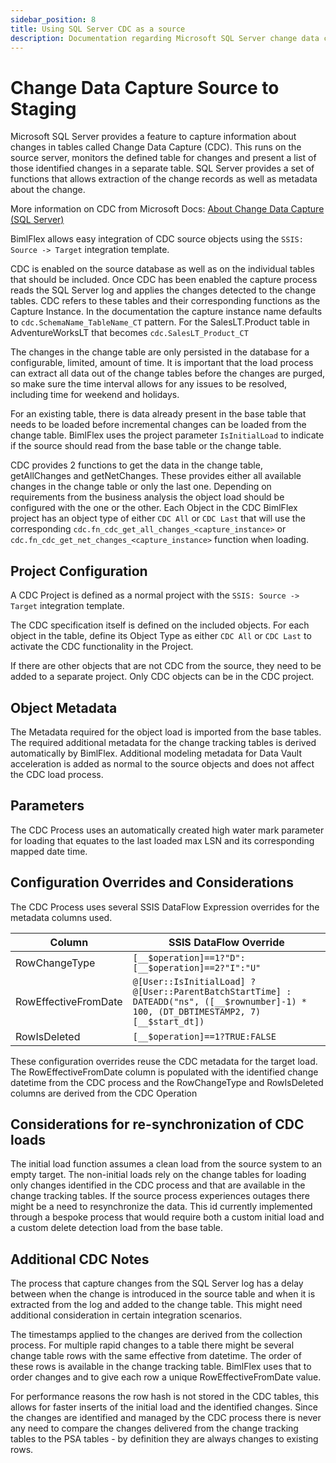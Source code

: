 ---
sidebar_position: 8
title: Using SQL Server CDC as a source
description: Documentation regarding Microsoft SQL Server change data capture in source to staging with setting descriptions and additional considerations
---
<head>
  <meta name="varigenceProduct" content="BimlFlex"></meta>
  <meta name="varigenceArticleType" content="Conceptual"></meta>
</head>

# Change Data Capture Source to Staging

Microsoft SQL Server provides a feature to capture information about changes in tables called Change Data Capture (CDC). This runs on the source server, monitors the defined table for changes and present a list of those identified changes in a separate table. SQL Server provides a set of functions that allows extraction of the change records as well as metadata about the change.

More information on CDC from Microsoft Docs: [About Change Data Capture (SQL Server)](https://docs.microsoft.com/en-us/sql/relational-databases/track-changes/about-change-data-capture-sql-server?view=sql-server-ver15)

BimlFlex allows easy integration of CDC source objects using the `SSIS: Source -> Target` integration template.

CDC is enabled on the source database as well as on the individual tables that should be included. Once CDC has been enabled the capture process reads the SQL Server log and applies the changes detected to the change tables. CDC refers to these tables and their corresponding functions as the Capture Instance. In the documentation the capture instance name defaults to `cdc.SchemaName_TableName_CT` pattern. For the SalesLT.Product table in AdventureWorksLT that becomes `cdc.SalesLT_Product_CT`

The changes in the change table are only persisted in the database for a configurable, limited, amount of time. It is important that the load process can extract all data out of the change tables before the changes are purged, so make sure the time interval allows for any issues to be resolved, including time for weekend and holidays.

For an existing table, there is data already present in the base table that needs to be loaded before incremental changes can be loaded from the change table. BimlFlex uses the project parameter `IsInitialLoad` to indicate if the source should read from the base table or the change table.

CDC provides 2 functions to get the data in the change table, getAllChanges and getNetChanges. These provides either all available changes in the change table or only the last one. Depending on requirements from the business analysis the object load should be configured with the one or the other. Each Object in the CDC BimlFlex project has an object type of either `CDC All` or `CDC Last` that will use the corresponding `cdc.fn_cdc_get_all_changes_<capture_instance>` or `cdc.fn_cdc_get_net_changes_<capture_instance>` function when loading.

## Project Configuration

A CDC Project is defined as a normal project with the `SSIS: Source -> Target` integration template.

The CDC specification itself is defined on the included objects. For each object in the table, define its Object Type as either `CDC All` or `CDC Last` to activate the CDC functionality in the Project.

If there are other objects that are not CDC from the source, they need to be added to a separate project. Only CDC objects can be in the CDC project.

## Object Metadata

The Metadata required for the object load is imported from the base tables. The required additional metadata for the change tracking tables is derived automatically by BimlFlex. Additional modeling metadata for Data Vault acceleration is added as normal to the source objects and does not affect the CDC load process.

## Parameters

The CDC Process uses an automatically created high water mark parameter for loading that equates to the last loaded max LSN and its corresponding mapped date time.

## Configuration Overrides and Considerations

The CDC Process uses several SSIS DataFlow Expression overrides for the metadata columns used. 

| Column | SSIS DataFlow Override |
| ------ | ---------------------- |
| RowChangeType | `[__$operation]==1?"D":[__$operation]==2?"I":"U"` |
| RowEffectiveFromDate | `@[User::IsInitialLoad] ? @[User::ParentBatchStartTime] : DATEADD("ns", ([__$rownumber]-1) * 100, (DT_DBTIMESTAMP2, 7)[__$start_dt])` |
| RowIsDeleted | `[__$operation]==1?TRUE:FALSE` |

These configuration overrides reuse the CDC metadata for the target load. The RowEffectiveFromDate column is populated with the identified change datetime from the CDC process and the RowChangeType and RowIsDeleted columns are derived from the CDC Operation

## Considerations for re-synchronization of CDC loads

The initial load function assumes a clean load from the source system to an empty target. The non-initial loads rely on the change tables for loading only changes identified in the CDC process and that are available in the change tracking tables. If the source process experiences outages there might be a need to resynchronize the data. This id currently implemented through a bespoke process that would require both a custom initial load and a custom delete detection load from the base table.

## Additional CDC Notes

The process that capture changes from the SQL Server log has a delay between when the change is introduced in the source table and when it is extracted from the log and added to the change table. This might need additional consideration in certain integration scenarios.

The timestamps applied to the changes are derived from the collection process. For multiple rapid changes to a table there might be several change table rows with the same effective from datetime. The order of these rows is available in the change tracking table. BimlFlex uses that to order changes and to give each row a unique RowEffectiveFromDate value.

For performance reasons the row hash is not stored in the CDC tables, this allows for faster inserts of the initial load and the identified changes. Since the changes are identified and managed by the CDC process there is never any need to compare the changes delivered from the change tracking tables to the PSA tables - by definition they are always changes to existing rows.
